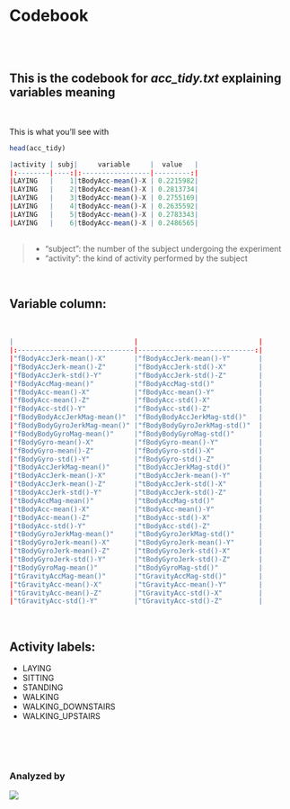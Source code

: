 # Codebook
&nbsp;  
&nbsp;  

## This is the codebook for *acc_tidy.txt* explaining variables meaning
&nbsp;  


This is what you'll see with 
```r
head(acc_tidy)

|activity | subj|     variable     |  value   |
|:--------|----:|:-----------------|---------:|
|LAYING   |    1|tBodyAcc-mean()-X | 0.2215982|
|LAYING   |    2|tBodyAcc-mean()-X | 0.2813734|
|LAYING   |    3|tBodyAcc-mean()-X | 0.2755169|
|LAYING   |    4|tBodyAcc-mean()-X | 0.2635592|
|LAYING   |    5|tBodyAcc-mean()-X | 0.2783343|
|LAYING   |    6|tBodyAcc-mean()-X | 0.2486565|
 
```

> * "subject": the number of the subject undergoing the experiment
> * "activity": the kind of activity performed by the subject

&nbsp;  

## Variable column:
&nbsp;  
```r
|                              |                              |
|:-----------------------------|-----------------------------:|
|"fBodyAccJerk-mean()-X"       |"fBodyAccJerk-mean()-Y"       |
|"fBodyAccJerk-mean()-Z"       |"fBodyAccJerk-std()-X"        |
|"fBodyAccJerk-std()-Y"        |"fBodyAccJerk-std()-Z"        |
|"fBodyAccMag-mean()"          |"fBodyAccMag-std()"           |
|"fBodyAcc-mean()-X"           |"fBodyAcc-mean()-Y"           |
|"fBodyAcc-mean()-Z"           |"fBodyAcc-std()-X"            |
|"fBodyAcc-std()-Y"            |"fBodyAcc-std()-Z"            |
|"fBodyBodyAccJerkMag-mean()"  |"fBodyBodyAccJerkMag-std()"   |
|"fBodyBodyGyroJerkMag-mean()" |"fBodyBodyGyroJerkMag-std()"  |
|"fBodyBodyGyroMag-mean()"     |"fBodyBodyGyroMag-std()"      |
|"fBodyGyro-mean()-X"          |"fBodyGyro-mean()-Y"          |
|"fBodyGyro-mean()-Z"          |"fBodyGyro-std()-X"           |
|"fBodyGyro-std()-Y"           |"fBodyGyro-std()-Z"           |
|"tBodyAccJerkMag-mean()"      |"tBodyAccJerkMag-std()"       |
|"tBodyAccJerk-mean()-X"       |"tBodyAccJerk-mean()-Y"       |
|"tBodyAccJerk-mean()-Z"       |"tBodyAccJerk-std()-X"        |
|"tBodyAccJerk-std()-Y"        |"tBodyAccJerk-std()-Z"        |
|"tBodyAccMag-mean()"          |"tBodyAccMag-std()"           |
|"tBodyAcc-mean()-X"           |"tBodyAcc-mean()-Y"           |
|"tBodyAcc-mean()-Z"           |"tBodyAcc-std()-X"            |
|"tBodyAcc-std()-Y"            |"tBodyAcc-std()-Z"            |
|"tBodyGyroJerkMag-mean()"     |"tBodyGyroJerkMag-std()"      |
|"tBodyGyroJerk-mean()-X"      |"tBodyGyroJerk-mean()-Y"      |
|"tBodyGyroJerk-mean()-Z"      |"tBodyGyroJerk-std()-X"       |
|"tBodyGyroJerk-std()-Y"       |"tBodyGyroJerk-std()-Z"       |
|"tBodyGyroMag-mean()"         |"tBodyGyroMag-std()"          |
|"tGravityAccMag-mean()"       |"tGravityAccMag-std()"        |
|"tGravityAcc-mean()-X"        |"tGravityAcc-mean()-Y"        |
|"tGravityAcc-mean()-Z"        |"tGravityAcc-std()-X"         |
|"tGravityAcc-std()-Y"         |"tGravityAcc-std()-Z"         |
```
&nbsp;  

## Activity labels:
* LAYING
* SITTING
* STANDING
* WALKING
* WALKING_DOWNSTAIRS
* WALKING_UPSTAIRS

&nbsp;  
&nbsp;  
&nbsp;  

### Analyzed by
![](https://raw.githubusercontent.com/alanmarazzi/gettingandcleaningdata/master/LogoAM.png)